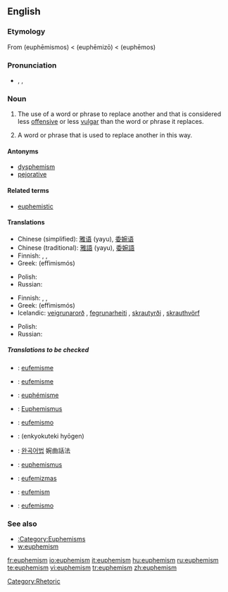 {{wikipedia}}
==English==

===Etymology===
From {{AGr.}} '''{{polytonic|[[εὐφημισμός]]}}''' (euphēmismos) < '''{{polytonic|[[εὐφημίζω]]}}''' (euphēmizō) < '''{{polytonic|[[εὔφημος]]}}''' (euphēmos)

===Pronunciation===
*{{enPR|yoo͞'fə-mĭz"(ə)m}}, {{IPA|/ˈjuː.fəˌmɪ.z(ə)m/}}, {{SAMPA|/"ju:f@%mIz(@)m/}}

===Noun===
{{en-noun|s|-}}

# {{uncountable}} The use of a word or phrase to replace another and that is considered less [[offensive]] or less [[vulgar]] than the word or phrase it replaces.
# {{countable}} A word or phrase that is used to replace another in this way.

====Antonyms====
*[[dysphemism]]
*[[pejorative]]

====Related terms====
*[[euphemistic]]

====Translations====
{{trans-top|use of a word or phrase to replace another word with one considered less offensive}}
* Chinese (simplified): [[雅语]] (yayu), [[委婉语]]
* Chinese (traditional): [[雅語]] (yayu), [[委婉語]]
* Finnish: {{t+|fi|kiertoilmaus}}, {{t-|fi|kiertoilmaisu}}, {{t+|fi|eufemismi}}
* Greek: {{t+|el|ευφημισμός|m|sc=Grek}} (effimismós)
{{trans-mid}}
* Polish: {{t+|pl|eufemizm|m}}
* Russian: {{t+|ru|эвфемизм|tr=evf'emízm|sc=Cyrl}}
{{trans-bottom}}

{{trans-top|a word or phrase that is used to replace another in this way}}
* Finnish: {{t+|fi|kiertoilmaus}}, {{t-|fi|kiertoilmaisu}}, {{t+|fi|eufemismi}}
* Greek: {{t+|el|ευφημισμός|m|sc=Grek}} (effimismós)
* Icelandic: [[veigrunarorð]] {{n}}, [[fegrunarheiti]] {{n}}, [[skrautyrði]] {{n}}, [[skrauthvörf]] {{n}}
{{trans-mid}}
* Polish: {{t+|pl|eufemizm|m}}
* Russian: {{t+|ru|эвфемизм|tr=evf'emízm|sc=Cyrl}}
{{trans-bottom}}

=====Translations to be checked=====
{{checktrans}}
{{trans-top|translations to be checked}}

*{{ttbc|Catalan}}: [[eufemisme]] {{m}}

*{{ttbc|Dutch}}: [[eufemisme]] {{n}}
*{{ttbc|French}}: [[euphémisme]] {{m}}
*{{ttbc|German}}: [[Euphemismus]] {{m}}
*{{ttbc|Italian}}: [[eufemismo]]
{{trans-mid}}
*{{ttbc|Japanese}}: {{JAchar|[[婉曲的表現]]}} (enkyokuteki hyōgen)
*{{ttbc|Korean}}: [[완곡어법]] 婉曲話法
*{{ttbc|Latin}}: [[euphemismus]] {{m}}
*{{ttbc|Lithuanian}}: [[eufemizmas]] {{m}}
*{{ttbc|Romanian}}: [[eufemism]] {{n}}
*{{ttbc|Spanish}}: [[eufemismo]] {{m}}
{{trans-bottom}}

===See also===
* [[:Category:Euphemisms]]
* [[w:euphemism]]

[[Category:Rhetoric]]

[[fr:euphemism]]
[[io:euphemism]]
[[it:euphemism]]
[[hu:euphemism]]
[[ru:euphemism]]
[[te:euphemism]]
[[vi:euphemism]]
[[tr:euphemism]]
[[zh:euphemism]]